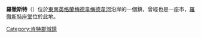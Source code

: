 {{Infobox UK place
|中文名 = 羅徹斯特
 | official_name= Rochester
 | static_image = [[File:2006SweepsCath1crop.jpg|237px]]
 | static_image_caption = [[羅徹斯特座堂|羅徹斯特座堂]]
 | unitary_england = [[Medway|Medway]]
 | lieutenancy_england = [[肯特郡|肯特郡]]
 | region = 東南英格蘭
 | country = 英格蘭
 | latitude = 51.3883
 | longitude = 0.4982
| population = 27,000
| population_ref = （2001年普查）
  | constituency_westminster = [[羅徹斯特和斯特魯德_(英國國會選區)|羅徹斯特和斯特魯德]]
 | post_town = ROCHESTER
 | postcode_area = ME
 | postcode_district = ME1, ME2
 | dial_code = 01634
 | os_grid_reference = TQ739684
 | london_distance=
}}

'''羅徹斯特'''（{{lang-en|Rochester}}）位於[[東南英格蘭|東南英格蘭]][[梅德韋|梅德韋]][[梅德韋河|梅德韋河]]沿岸的一個鎮，曾經也是一座市，[[羅徹斯特座堂|羅徹斯特座堂]]位於此地。

[[Category:肯特郡城鎮|Category:肯特郡城鎮]]
